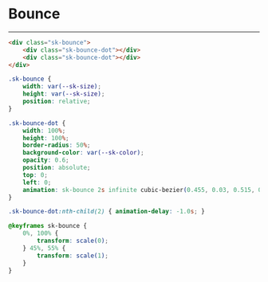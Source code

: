 
<Meta />

<style>
{`
    .sk-bounce {
        --sk-size: 40px;
        --sk-color: #1ea7fd;
        width: var(--sk-size);
        height: var(--sk-size);
        position: relative;
    }

    .sk-bounce-dot {
        width: 100%;
        height: 100%;
        border-radius: 50%;
        background-color: var(--sk-color);
        opacity: 0.6;
        position: absolute;
        top: 0;
        left: 0;
        animation: sk-bounce 2s infinite cubic-bezier(0.455, 0.03, 0.515, 0.955);
    }

    .sk-bounce-dot:nth-child(2) { animation-delay: -1.0s; }

    @keyframes sk-bounce {
        0%, 100% {
            transform: scale(0);
        } 45%, 55% {
            transform: scale(1);
        }
    }
`}
</style>

# Bounce

<Unstyled>
    <div className="p-20">
        <div className="sk-bounce">
            <div className="sk-bounce-dot"></div>
            <div className="sk-bounce-dot"></div>
        </div>
    </div>
</Unstyled>

---

```html
<div class="sk-bounce">
    <div class="sk-bounce-dot"></div>
    <div class="sk-bounce-dot"></div>
</div>
```

```css
.sk-bounce {
    width: var(--sk-size);
    height: var(--sk-size);
    position: relative;
}

.sk-bounce-dot {
    width: 100%;
    height: 100%;
    border-radius: 50%;
    background-color: var(--sk-color);
    opacity: 0.6;
    position: absolute;
    top: 0;
    left: 0;
    animation: sk-bounce 2s infinite cubic-bezier(0.455, 0.03, 0.515, 0.955);
}

.sk-bounce-dot:nth-child(2) { animation-delay: -1.0s; }

@keyframes sk-bounce {
    0%, 100% {
        transform: scale(0);
    } 45%, 55% {
        transform: scale(1);
    }
}
```
